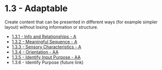 # 1.3 - Adaptable

Create content that can be presented in different ways (for example simpler layout) without losing information or structure.

- [1.3.1 - Info and Relationships - A](./1.3.1-info-and-relationships.mdx)
- [1.3.2 - Meaningful Sequence - A](./1.3.2-meaningful-sequence.mdx)
- [1.3.3 - Sensory Characteristics - A](./1.3.3-sensory-characteristics.mdx)
- [1.3.4 - Orientation - AA](./1.3.4-orientation.mdx)
- [1.3.5 - Identify Input Purpose - AA](./1.3.5-identify-input-purpose.mdx)
- 1.3.6	- Identify Purpose (future link)
